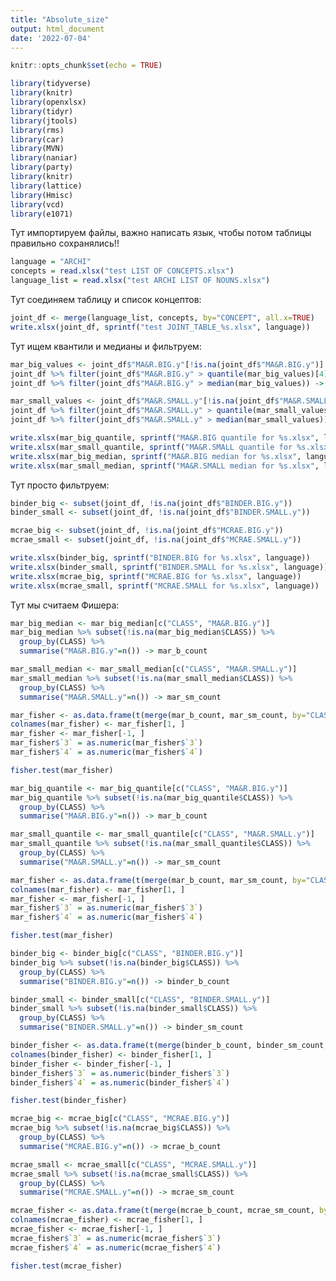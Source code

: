 ---
title: "Absolute_size"
output: html_document
date: '2022-07-04'
---

```{r setup, include=FALSE}
knitr::opts_chunk$set(echo = TRUE)
```

```{r import libraries, message=FALSE, warning=FALSE, }
library(tidyverse)
library(knitr)
library(openxlsx)
library(tidyr)
library(jtools)
library(rms)
library(car)
library(MVN)
library(naniar)
library(party)
library(knitr)
library(lattice)
library(Hmisc)
library(vcd)
library(e1071)
```

Тут импортируем файлы, важно написать язык, чтобы потом таблицы правильно сохранялись!!
```{r  input: LIST OF NOUNS (for a given language)}
language = "ARCHI"
concepts = read.xlsx("test LIST OF CONCEPTS.xlsx")
language_list = read.xlsx("test ARCHI LIST OF NOUNS.xlsx")
```

Тут соединяем таблицу и список концептов:
```{r add size values and save}
joint_df <- merge(language_list, concepts, by="CONCEPT", all.x=TRUE)
write.xlsx(joint_df, sprintf("test JOINT_TABLE_%s.xlsx", language))
```

Тут ищем квантили и медианы и фильтруем:
```{r}
mar_big_values <- joint_df$"MA&R.BIG.y"[!is.na(joint_df$"MA&R.BIG.y")]
joint_df %>% filter(joint_df$"MA&R.BIG.y" > quantile(mar_big_values)[4]) -> mar_big_quantile
joint_df %>% filter(joint_df$"MA&R.BIG.y" > median(mar_big_values)) -> mar_big_median

mar_small_values <- joint_df$"MA&R.SMALL.y"[!is.na(joint_df$"MA&R.SMALL.y")]
joint_df %>% filter(joint_df$"MA&R.SMALL.y" > quantile(mar_small_values)[4]) -> mar_small_quantile
joint_df %>% filter(joint_df$"MA&R.SMALL.y" > median(mar_small_values)) -> mar_small_median

write.xlsx(mar_big_quantile, sprintf("MA&R.BIG quantile for %s.xlsx", language))
write.xlsx(mar_small_quantile, sprintf("MA&R.SMALL quantile for %s.xlsx", language))
write.xlsx(mar_big_median, sprintf("MA&R.BIG median for %s.xlsx", language))
write.xlsx(mar_small_median, sprintf("MA&R.SMALL median for %s.xlsx", language))
``` 

Тут просто фильтруем:
```{r}
binder_big <- subset(joint_df, !is.na(joint_df$"BINDER.BIG.y"))
binder_small <- subset(joint_df, !is.na(joint_df$"BINDER.SMALL.y"))

mcrae_big <- subset(joint_df, !is.na(joint_df$"MCRAE.BIG.y"))
mcrae_small <- subset(joint_df, !is.na(joint_df$"MCRAE.SMALL.y"))

write.xlsx(binder_big, sprintf("BINDER.BIG for %s.xlsx", language))
write.xlsx(binder_small, sprintf("BINDER.SMALL for %s.xlsx", language))
write.xlsx(mcrae_big, sprintf("MCRAE.BIG for %s.xlsx", language))
write.xlsx(mcrae_small, sprintf("MCRAE.SMALL for %s.xlsx", language))
``` 

Тут мы считаем Фишера:
```{r}
mar_big_median <- mar_big_median[c("CLASS", "MA&R.BIG.y")]
mar_big_median %>% subset(!is.na(mar_big_median$CLASS)) %>%
  group_by(CLASS) %>%
  summarise("MA&R.BIG.y"=n()) -> mar_b_count

mar_small_median <- mar_small_median[c("CLASS", "MA&R.SMALL.y")]
mar_small_median %>% subset(!is.na(mar_small_median$CLASS)) %>%
  group_by(CLASS) %>%
  summarise("MA&R.SMALL.y"=n()) -> mar_sm_count

mar_fisher <- as.data.frame(t(merge(mar_b_count, mar_sm_count, by="CLASS")))
colnames(mar_fisher) <- mar_fisher[1, ]
mar_fisher <- mar_fisher[-1, ]
mar_fisher$`3` = as.numeric(mar_fisher$`3`)
mar_fisher$`4` = as.numeric(mar_fisher$`4`)

fisher.test(mar_fisher)
``` 

```{r}
mar_big_quantile <- mar_big_quantile[c("CLASS", "MA&R.BIG.y")]
mar_big_quantile %>% subset(!is.na(mar_big_quantile$CLASS)) %>%
  group_by(CLASS) %>%
  summarise("MA&R.BIG.y"=n()) -> mar_b_count

mar_small_quantile <- mar_small_quantile[c("CLASS", "MA&R.SMALL.y")]
mar_small_quantile %>% subset(!is.na(mar_small_quantile$CLASS)) %>%
  group_by(CLASS) %>%
  summarise("MA&R.SMALL.y"=n()) -> mar_sm_count

mar_fisher <- as.data.frame(t(merge(mar_b_count, mar_sm_count, by="CLASS")))
colnames(mar_fisher) <- mar_fisher[1, ]
mar_fisher <- mar_fisher[-1, ]
mar_fisher$`3` = as.numeric(mar_fisher$`3`)
mar_fisher$`4` = as.numeric(mar_fisher$`4`)

fisher.test(mar_fisher)
``` 

```{r}
binder_big <- binder_big[c("CLASS", "BINDER.BIG.y")]
binder_big %>% subset(!is.na(binder_big$CLASS)) %>%
  group_by(CLASS) %>%
  summarise("BINDER.BIG.y"=n()) -> binder_b_count

binder_small <- binder_small[c("CLASS", "BINDER.SMALL.y")]
binder_small %>% subset(!is.na(binder_small$CLASS)) %>%
  group_by(CLASS) %>%
  summarise("BINDER.SMALL.y"=n()) -> binder_sm_count

binder_fisher <- as.data.frame(t(merge(binder_b_count, binder_sm_count, by="CLASS")))
colnames(binder_fisher) <- binder_fisher[1, ]
binder_fisher <- binder_fisher[-1, ]
binder_fisher$`3` = as.numeric(binder_fisher$`3`)
binder_fisher$`4` = as.numeric(binder_fisher$`4`)

fisher.test(binder_fisher)
``` 

```{r}
mcrae_big <- mcrae_big[c("CLASS", "MCRAE.BIG.y")]
mcrae_big %>% subset(!is.na(mcrae_big$CLASS)) %>%
  group_by(CLASS) %>%
  summarise("MCRAE.BIG.y"=n()) -> mcrae_b_count

mcrae_small <- mcrae_small[c("CLASS", "MCRAE.SMALL.y")]
mcrae_small %>% subset(!is.na(mcrae_small$CLASS)) %>%
  group_by(CLASS) %>%
  summarise("MCRAE.SMALL.y"=n()) -> mcrae_sm_count

mcrae_fisher <- as.data.frame(t(merge(mcrae_b_count, mcrae_sm_count, by="CLASS")))
colnames(mcrae_fisher) <- mcrae_fisher[1, ]
mcrae_fisher <- mcrae_fisher[-1, ]
mcrae_fisher$`3` = as.numeric(mcrae_fisher$`3`)
mcrae_fisher$`4` = as.numeric(mcrae_fisher$`4`)

fisher.test(mcrae_fisher)
``` 